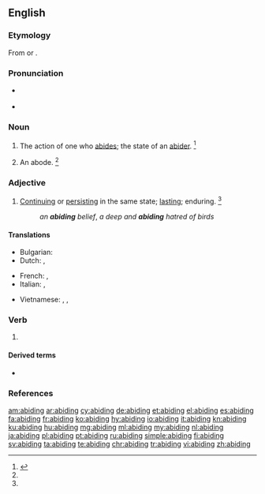 ==English==

===Etymology===
From {{etyl|enm|en}} {{m|enm|abiden||to abide}} or {{suffix|abide|ing|lang=en}}.

===Pronunciation===
* {{a|US}} {{IPA|/əˈbaɪ.dɪŋ/|lang=en}}
* {{rhymes|aɪdɪŋ|lang=en}}

===Noun===
{{en-noun}}

# The action of one who [[abides]]; the state of an [[abider]]. {{defdate|First attested from around 1150 to 1350.}}<ref name=SOED>{{R:SOED5|page=4}} </ref>
# {{label|en|obsolete}} An abode. {{defdate|First attested from around (1350 to 1470) until the early 17<sup>th</sup> century.}}<ref name=SOED/>

===Adjective===
{{en-adj}}

# [[continue|Continuing]] or [[persist|persisting]] in the same state; [[lasting]]; enduring. {{defdate|First attested around 1350 to 1470.}}<ref name=SOED />
#: ''an '''abiding''' belief'', ''a deep and '''abiding''' hatred of birds''

====Translations====
{{trans-top|continue}}
* Bulgarian: {{t|bg|траен, постоянен}}
* Dutch: {{t+|nl|voortdurend}}, {{t+|nl|blijvend}}
{{trans-mid}}
* French: {{t+|fr|continuel}}, {{t+|fr|sempiternel}}
* Italian: {{t+|it|duraturo}}, {{t+|it|persistente}}
{{trans-bottom}}
{{checktrans-top}}
* Vietnamese: {{t-check|vi|không thay đổi}}, {{t-check|vi|vĩnh cửu}}, {{t-check|vi|tồn tại mãi mãi}}
{{trans-mid}}
{{trans-bottom}}

===Verb===
{{head|en|present participle}}

# {{present participle of|abide|lang=en|nocat=1}}

====Derived terms====
{{der-top}}
* {{l|en|abiding-place}}
{{der-mid}}
{{der-bottom}}

===References===
<references/>

[[am:abiding]]
[[ar:abiding]]
[[cy:abiding]]
[[de:abiding]]
[[et:abiding]]
[[el:abiding]]
[[es:abiding]]
[[fa:abiding]]
[[fr:abiding]]
[[ko:abiding]]
[[hy:abiding]]
[[io:abiding]]
[[it:abiding]]
[[kn:abiding]]
[[ku:abiding]]
[[hu:abiding]]
[[mg:abiding]]
[[ml:abiding]]
[[my:abiding]]
[[nl:abiding]]
[[ja:abiding]]
[[pl:abiding]]
[[pt:abiding]]
[[ru:abiding]]
[[simple:abiding]]
[[fi:abiding]]
[[sv:abiding]]
[[ta:abiding]]
[[te:abiding]]
[[chr:abiding]]
[[tr:abiding]]
[[vi:abiding]]
[[zh:abiding]]